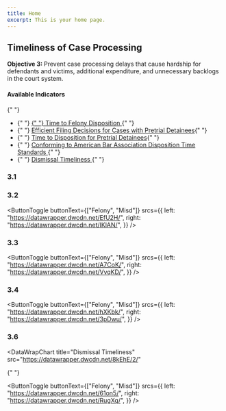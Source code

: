 ```yaml
---
title: Home
excerpt: This is your home page.
---
```



<Section py="2|4|8|10">
<Container>
  <Grid col="1|2" gap="4|8|12" alignItems="center">
    <Flexbox
      flexDirection="column"
      alignItems="center|flex-start"
      textAlign="center|left"
    >
      <H2 m="0" fontWeight="extrabold" lineHeight="tight">
        Timeliness of Case Processing
      </H2>
      <P fontSize="xl|2xl" mt="2">
        <strong>Objective 3: </strong>Prevent case processing delays that cause hardship for defendants and victims, additional expenditure, and unnecessary backlogs in the court system.
      </P>
    </Flexbox>
    <P>
      <H4 m="0">Available Indicators </H4>{" "}
      <ul>
        <li>
          {" "}
          <a href="#time-to-felony-dispo">
            {" "}
            Time to Felony Disposition
          </a>{" "}
        </li>
        <li>
          {" "}
          <a href="#efficient-filing-decisions"> Efficient Filing Decisions for Cases with Pretrial Detainees</a>{" "}
        </li>
                <li>
          {" "}
          <a href="#time-dispo-pretrial"> Time to Disposition for Pretrial Detainees</a>{" "}
        </li>
        <li>
          {" "}
          <a href="#aba-time-standards">
           Conforming to American Bar Association Disposition Time Standards
          </a>{" "}
        </li>
        <li>
          {" "}
          <a href="#dismissal-timeliness">
            Dismissal Timeliness
          </a>{" "}
        </li>
      </ul>
    </P>
  </Grid>
</Container>


</Section>


<Container>


<Section maxWidth="750px">


### 3.1

<DataWrapChart
  title="Time to Felony Disposition"
  src="https://datawrapper.dwcdn.net/DnuHi/8/"
/>

<a name="time-to-felony-dispo"> </a>

<DataWrapChart src="https://datawrapper.dwcdn.net/D2yd3/" />

### 3.2

<DataWrapChart
  title="Efficient Filing Decisions for Cases with Pretrial Detainees"
  src="https://datawrapper.dwcdn.net/F2TPN/6/"
/>

<a name="efficient-filing-decisions"> </a>

<ButtonToggle
  buttonText={["Felony", "Misd"]}
  srcs={{
    left: "https://datawrapper.dwcdn.net/EfU2H/",
    right: "https://datawrapper.dwcdn.net/IKlAN/",
  }}
/>

### 3.3

<DataWrapChart
  title="Time to Disposition for Pretrial Detainees"
  src="https://datawrapper.dwcdn.net/0mFqH/6/"
/>

<a name="time-dispo-pretrial"> </a>

<ButtonToggle
  buttonText={["Felony", "Misd"]}
  srcs={{
    left: "https://datawrapper.dwcdn.net/A7CoK/",
    right: "https://datawrapper.dwcdn.net/VvqKD/",
  }}
/>

### 3.4

<DataWrapChart
  title="Conforming to ABA Disposition Time Standards"
  src="https://datawrapper.dwcdn.net/qkT29/1/"
/>

<a name="aba-time-standards"> </a>

<ButtonToggle
  buttonText={["Felony", "Misd"]}
  srcs={{
    left: "https://datawrapper.dwcdn.net/hXKbk/",
    right: "https://datawrapper.dwcdn.net/3pDwu/",
  }}
/>

### 3.6

<DataWrapChart
  title="Dismissal Timeliness"
  src="https://datawrapper.dwcdn.net/8kEhE/2/"
>
  {" "}
</DataWrapChart>

<a name="dismissal-timeliness"> </a>

<ButtonToggle
  buttonText={["Felony", "Misd"]}
  srcs={{
    left: "https://datawrapper.dwcdn.net/61on5/",
    right: "https://datawrapper.dwcdn.net/RugXq/",
  }}
/>

</Section>


</Container>

